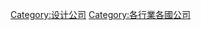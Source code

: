 {{Categories by country|nocat}}

[[Category:设计公司|Category:设计公司]]
[[Category:各行業各國公司|Category:各行業各國公司]]